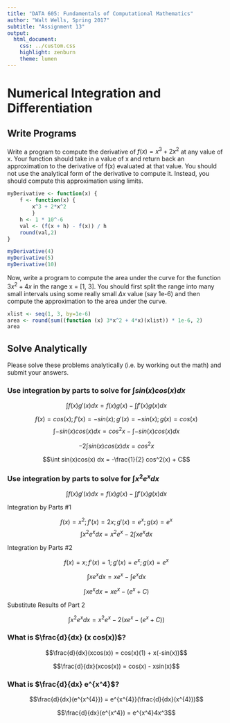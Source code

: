 ```yaml
---
title: "DATA 605: Fundamentals of Computational Mathematics"
author: "Walt Wells, Spring 2017"
subtitle: "Assignment 13"
output:
  html_document:
    css: ../custom.css
    highlight: zenburn
    theme: lumen
---
```

# Numerical Integration and Differentiation

## Write Programs

Write a program to compute the derivative of $f(x) = x^3 + 2x^2$ at any value of x. Your function should take in a value of x and return back an approximation to the derivative of f(x) evaluated at that value. You should not use the analytical form of the derivative to compute it. Instead, you should compute this approximation using limits.

```r
myDerivative <- function(x) {
    f <- function(x) { 
        x^3 + 2*x^2
        }
    h <- 1 * 10^-6
    val <- (f(x + h) - f(x)) / h
    round(val,2)
}

myDerivative(4)
myDerivative(5)
myDerivative(10)
```

Now, write a program to compute the area under the curve for the function $3x^2+4x$ in the range x = [1, 3]. You should first split the range into many small intervals using some really small $\Delta{x}$ value (say 1e-6) and then compute the approximation to the area under the curve.

```r
xlist <- seq(1, 3, by=1e-6)
area <- round(sum((function (x) 3*x^2 + 4*x)(xlist)) * 1e-6, 2)
area
```

## Solve Analytically

Please solve these problems analytically (i.e. by working out the math) and submit your answers.

### Use integration by parts to solve for $\int sin(x)cos(x) dx$

$$\int f(x) g'(x) dx = f(x) g(x) - \int f'(x) g(x) dx$$

$$f(x) = cos(x); f'(x) = -sin(x); g'(x) = -sin(x); g(x) = cos(x)$$
$$\int -sin(x)cos(x) dx = cos^{2}x - \int -sin(x)cos(x) dx$$ 

$$-2\int sin(x)cos(x) dx = cos^{2}x$$ 

$$\int sin(x)cos(x) dx = -\frac{1}{2} cos^2(x) + C$$

### Use integration by parts to solve for $\int x^2e^x dx$

$$\int f(x) g'(x) dx = f(x) g(x) - \int f'(x) g(x) dx$$

Integration by Parts #1

$$f(x) = x^2; f'(x) = 2x; g'(x) = e^x; g(x) = e^x$$
$$\int x^2e^x dx = x^2e^x - 2\int xe^x dx$$ 

Integration by Parts #2

$$f(x) = x; f'(x) = 1; g'(x) = e^x; g(x) = e^x$$
 
$$\int xe^x dx = xe^x - \int e^x dx$$ 

$$\int xe^x dx = xe^x - (e^x + C)$$ 

Substitute Results of Part 2 

$$\int x^2e^x dx = x^2e^x - 2(xe^x - (e^x + C))$$ 

### What is $\frac{d}{dx} (x cos(x))$?

$$\frac{d}{dx}(xcos(x)) = cos(x)(1) + x(-sin(x))$$ 

$$\frac{d}{dx}(xcos(x)) = cos(x) - xsin(x)$$

### What is $\frac{d}{dx} e^{x^4}$?

$$\frac{d}{dx}(e^{x^{4}}) = e^{x^{4}}(\frac{d}{dx}(x^{4}))$$ 

$$\frac{d}{dx}(e^{x^4}) = e^{x^4}4x^3$$